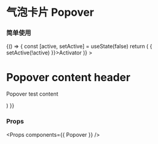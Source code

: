 
<Meta title="Popover" component={Popover} />

# 气泡卡片 Popover

### 简单使用

<Preview>
  <Story name="Popover">
    {() => {
      const [active, setActive] = useState(false)
      return (
        <Popover
          active={active}
          activator={(
            <Button onClick={() => { setActive(!active) }}>Activator</Button>
          )}
        >
          <div className="u-m-4 u-w-48 u-h-24">
            <h1>Popover content header</h1>
            <p>Popover test content</p>
          </div>
        </Popover>
      )
    }}
  </Story>
</Preview>

### Props

<Props components={{ Popover }} />